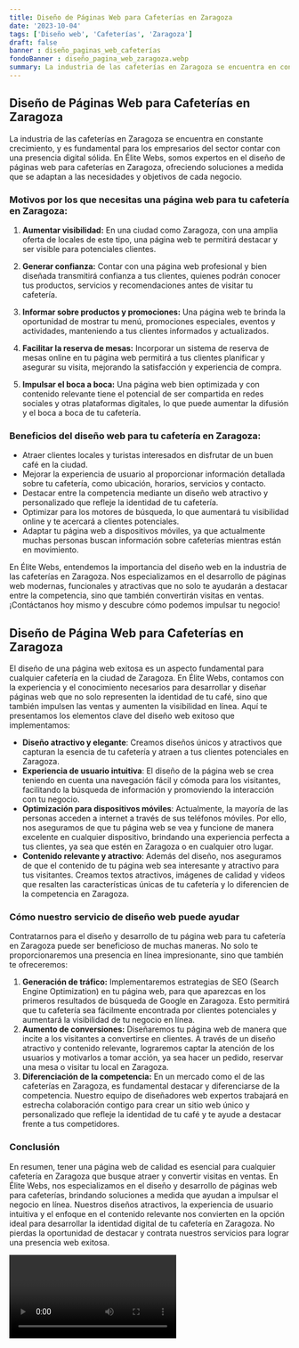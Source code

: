 ```yaml
---
title: Diseño de Páginas Web para Cafeterías en Zaragoza
date: '2023-10-04'
tags: ['Diseño web', 'Cafeterías', 'Zaragoza']
draft: false
banner : diseño_paginas_web_cafeterías
fondoBanner : diseño_pagina_web_zaragoza.webp
summary: La industria de las cafeterías en Zaragoza se encuentra en constante crecimiento, y es fundamental para los empresarios del sector contar con una presencia digital sólida. En Élite Webs, somos expertos en el diseño de páginas web para cafeterías en Zaragoza, ofreciendo soluciones a medida que se adaptan a las necesidades y objetivos de cada negocio.
---
```


## Diseño de Páginas Web para Cafeterías en Zaragoza

La industria de las cafeterías en Zaragoza se encuentra en constante crecimiento, y es fundamental para los empresarios del sector contar con una presencia digital sólida. En Élite Webs, somos expertos en el diseño de páginas web para cafeterías en Zaragoza, ofreciendo soluciones a medida que se adaptan a las necesidades y objetivos de cada negocio.

### Motivos por los que necesitas una página web para tu cafetería en Zaragoza:

1. **Aumentar visibilidad:** En una ciudad como Zaragoza, con una amplia oferta de locales de este tipo, una página web te permitirá destacar y ser visible para potenciales clientes.

2. **Generar confianza:** Contar con una página web profesional y bien diseñada transmitirá confianza a tus clientes, quienes podrán conocer tus productos, servicios y recomendaciones antes de visitar tu cafetería.

3. **Informar sobre productos y promociones:** Una página web te brinda la oportunidad de mostrar tu menú, promociones especiales, eventos y actividades, manteniendo a tus clientes informados y actualizados.

4. **Facilitar la reserva de mesas:** Incorporar un sistema de reserva de mesas online en tu página web permitirá a tus clientes planificar y asegurar su visita, mejorando la satisfacción y experiencia de compra.

5. **Impulsar el boca a boca:** Una página web bien optimizada y con contenido relevante tiene el potencial de ser compartida en redes sociales y otras plataformas digitales, lo que puede aumentar la difusión y el boca a boca de tu cafetería.

### Beneficios del diseño web para tu cafetería en Zaragoza:

- Atraer clientes locales y turistas interesados en disfrutar de un buen café en la ciudad.
- Mejorar la experiencia de usuario al proporcionar información detallada sobre tu cafetería, como ubicación, horarios, servicios y contacto.
- Destacar entre la competencia mediante un diseño web atractivo y personalizado que refleje la identidad de tu cafetería.
- Optimizar para los motores de búsqueda, lo que aumentará tu visibilidad online y te acercará a clientes potenciales.
- Adaptar tu página web a dispositivos móviles, ya que actualmente muchas personas buscan información sobre cafeterías mientras están en movimiento.

En Élite Webs, entendemos la importancia del diseño web en la industria de las cafeterías en Zaragoza. Nos especializamos en el desarrollo de páginas web modernas, funcionales y atractivas que no solo te ayudarán a destacar entre la competencia, sino que también convertirán visitas en ventas. ¡Contáctanos hoy mismo y descubre cómo podemos impulsar tu negocio!

<GifSeo />

<Cta />

## Diseño de Página Web para Cafeterías en Zaragoza

El diseño de una página web exitosa es un aspecto fundamental para cualquier cafetería en la ciudad de Zaragoza. En Élite Webs, contamos con la experiencia y el conocimiento necesarios para desarrollar y diseñar páginas web que no solo representen la identidad de tu café, sino que también impulsen las ventas y aumenten la visibilidad en línea. Aquí te presentamos los elementos clave del diseño web exitoso que implementamos:

- **Diseño atractivo y elegante**: Creamos diseños únicos y atractivos que capturan la esencia de tu cafetería y atraen a tus clientes potenciales en Zaragoza. 
- **Experiencia de usuario intuitiva**: El diseño de la página web se crea teniendo en cuenta una navegación fácil y cómoda para los visitantes, facilitando la búsqueda de información y promoviendo la interacción con tu negocio.
- **Optimización para dispositivos móviles**: Actualmente, la mayoría de las personas acceden a internet a través de sus teléfonos móviles. Por ello, nos aseguramos de que tu página web se vea y funcione de manera excelente en cualquier dispositivo, brindando una experiencia perfecta a tus clientes, ya sea que estén en Zaragoza o en cualquier otro lugar.
- **Contenido relevante y atractivo**: Además del diseño, nos aseguramos de que el contenido de tu página web sea interesante y atractivo para tus visitantes. Creamos textos atractivos, imágenes de calidad y videos que resalten las características únicas de tu cafetería y lo diferencien de la competencia en Zaragoza.

### Cómo nuestro servicio de diseño web puede ayudar

Contratarnos para el diseño y desarrollo de tu página web para tu cafetería en Zaragoza puede ser beneficioso de muchas maneras. No solo te proporcionaremos una presencia en línea impresionante, sino que también te ofreceremos:

1. **Generación de tráfico:** Implementaremos estrategias de SEO (Search Engine Optimization) en tu página web, para que aparezcas en los primeros resultados de búsqueda de Google en Zaragoza. Esto permitirá que tu cafetería sea fácilmente encontrada por clientes potenciales y aumentará la visibilidad de tu negocio en línea.
2. **Aumento de conversiones:** Diseñaremos tu página web de manera que incite a los visitantes a convertirse en clientes. A través de un diseño atractivo y contenido relevante, lograremos captar la atención de los usuarios y motivarlos a tomar acción, ya sea hacer un pedido, reservar una mesa o visitar tu local en Zaragoza.
3. **Diferenciación de la competencia:** En un mercado como el de las cafeterías en Zaragoza, es fundamental destacar y diferenciarse de la competencia. Nuestro equipo de diseñadores web expertos trabajará en estrecha colaboración contigo para crear un sitio web único y personalizado que refleje la identidad de tu café y te ayude a destacar frente a tus competidores.

### Conclusión

En resumen, tener una página web de calidad es esencial para cualquier cafetería en Zaragoza que busque atraer y convertir visitas en ventas. En Élite Webs, nos especializamos en el diseño y desarrollo de páginas web para cafeterías, brindando soluciones a medida que ayudan a impulsar el negocio en línea. Nuestros diseños atractivos, la experiencia de usuario intuitiva y el enfoque en el contenido relevante nos convierten en la opción ideal para desarrollar la identidad digital de tu cafetería en Zaragoza. No pierdas la oportunidad de destacar y contrata nuestros servicios para lograr una presencia web exitosa.

<Video />

<CtaBot job='Cafeterías' city='Zaragoza'/>

<Gmaps query='Zaragoza+españa+maps' />